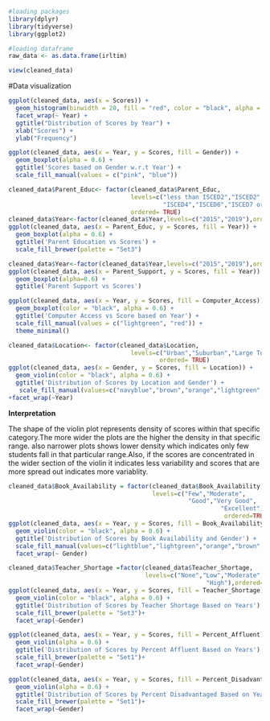 ```r
#loading packages
library(dplyr)
library(tidyverse)
library(ggplot2)
```

```r
#loading dataframe
raw_data <- as.data.frame(irltim)
```

```r
view(cleaned_data)
```

#Data visualization

```r
ggplot(cleaned_data, aes(x = Scores)) +
  geom_histogram(binwidth = 20, fill = "red", color = "black", alpha = 0.7) +
  facet_wrap(~ Year) +
  ggtitle("Distribution of Scores by Year") +
  xlab("Scores") +
  ylab("Frequency") 
```

```r
ggplot(cleaned_data, aes(x = Year, y = Scores, fill = Gender)) +
  geom_boxplot(alpha = 0.6) + 
  ggtitle('Scores based on Gender w.r.t Year') +
  scale_fill_manual(values = c("pink", "blue")) 
```


```r
cleaned_data$Parent_Educ<- factor(cleaned_data$Parent_Educ,
                                  levels=c("less than ISCED2","ISCED2","ISCED3",
                                           "ISCED4","ISCED6","ISCED7 or 8"),
                                  ordered= TRUE)
cleaned_data$Year<-factor(cleaned_data$Year,levels=c("2015","2019"),ordered=TRUE)
ggplot(cleaned_data, aes(x = Parent_Educ, y = Scores, fill = Year)) +
  geom_boxplot(alpha = 0.6) + 
  ggtitle('Parent Education vs Scores') +
  scale_fill_brewer(palette = "Set3")
```


```r
cleaned_data$Year<-factor(cleaned_data$Year,levels=c("2015","2019"),ordered=TRUE)
ggplot(cleaned_data, aes(x = Parent_Support, y = Scores, fill = Year)) + 
  geom_boxplot(alpha=0.6) + 
  ggtitle('Parent Support vs Scores')

```
                    
```r
ggplot(cleaned_data, aes(x = Year, y = Scores, fill = Computer_Access)) +
  geom_boxplot(color = "black", alpha = 0.6) + 
  ggtitle('Computer Access vs Score based on Year') +
  scale_fill_manual(values = c("lightgreen", "red")) +
  theme_minimal()

```

```r
cleaned_data$Location<- factor(cleaned_data$Location,
                                  levels=c("Urban","Suburban","Large Town/City","Small Town/Village","Remote Rural"),
                                          ordered= TRUE)
ggplot(cleaned_data, aes(x = Gender, y = Scores, fill = Location)) + 
  geom_violin(color = "black", alpha = 0.6) + 
  ggtitle('Distribution of Scores by Location and Gender') + 
   scale_fill_manual(values=c("navyblue","brown","orange","lightgreen","lightblue")) 
+facet_wrap(~Year)
```
**Interpretation**

The shape of the violin plot represents density of scores within that specific category.The more wider the plots are the higher the density in that specific range. also narrower plots shows lower density which indicates only few students fall in that particular range.Also, if the scores are concentrated in the wider section of the violin it indicates less variability and scores that are more spread out indicates more variablity.
```r
cleaned_data$Book_Availability = factor(cleaned_data$Book_Availability,
                                        levels=c("Few","Moderate",
                                                  "Good","Very Good",
                                                           "Excellent"),
                                                            ordered=TRUE)
ggplot(cleaned_data, aes(x = Year, y = Scores, fill = Book_Availability)) + 
  geom_violin(color = "black", alpha = 0.6) + 
  ggtitle('Distribution of Scores by Book Availability and Gender') + 
  scale_fill_manual(values=c("lightblue","lightgreen","orange","brown","navyblue")) + 
  facet_wrap(~ Gender)
```
```r
cleaned_data$Teacher_Shortage =factor(cleaned_data$Teacher_Shortage,
                                      levels=c("None","Low","Moderate",
                                                       "High"),ordered=TRUE)
ggplot(cleaned_data, aes(x = Year, y = Scores, fill = Teacher_Shortage)) + 
  geom_violin(color = "black", alpha = 0.6) + 
  ggtitle('Distribution of Scores by Teacher Shortage Based on Years') + 
  scale_fill_brewer(palette = "Set3")+
  facet_wrap(~Gender)
```
```r
ggplot(cleaned_data, aes(x = Year, y = Scores, fill = Percent_Affluent)) + 
  geom_violin(alpha = 0.6) + 
  ggtitle('Distribution of Scores by Percent Affluent Based on Years') + 
  scale_fill_brewer(palette = "Set1")+
  facet_wrap(~Gender)
```
```r
ggplot(cleaned_data, aes(x = Year, y = Scores, fill = Percent_Disadvantaged)) + 
  geom_violin(alpha = 0.6) + 
  ggtitle('Distribution of Scores by Percent Disadvantaged Based on Years') + 
  scale_fill_brewer(palette = "Set1")+
  facet_wrap(~Gender)
```



















